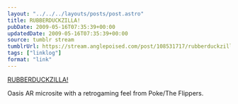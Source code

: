 ```yaml
---
layout: "../../../layouts/posts/post.astro"
title: RUBBERDUCKZILLA!
pubDate: 2009-05-16T07:35:39+00:00
updatedDate: 2009-05-16T07:35:39+00:00
source: tumblr stream
tumblrUrl: https://stream.anglepoised.com/post/108531717/rubberduckzilla
tags: ["linklog"]
format: "link"
---
```


[RUBBERDUCKZILLA!][1]

Oasis AR microsite with a retrogaming feel from Poke/The Flippers.

[1]: http://www.rubberduckzilla.com/
